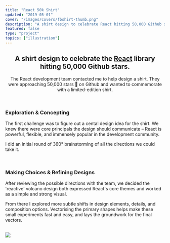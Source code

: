 ```yaml
---
title: "React 50k Shirt"
updated: "2019-05-01"
cover: "/images/covers/fbshirt-thumb.png"
description: "A shirt design to celebrate React hitting 50,000 Github stars"
featured: false
type: "project"
topics: ["illustration"]
---
```


<BasicImage
  width="100%"
  src="https://res.cloudinary.com/dg3gyk0gu/image/upload/c_scale,w_2000/v1589845757/maggieappleton.com/react-50k-shirt/FB_Shirt_Cover.png"
/>

<Center>

## A shirt design to celebrate the <a href="https://reactjs.org/">React</a> library hitting 50,000 Github stars.

The React development team contacted me to help design a shirt. They were approaching 50,000 stars 💫 on Github and wanted to commemorate with a limited-edition shirt.

</Center>

<BasicImage
  width="1000px"
  src="https://res.cloudinary.com/dg3gyk0gu/image/upload/c_scale,w_800/v1589845760/maggieappleton.com/react-50k-shirt/FB_Shirt_Display.png"
/>

<br />

### Exploration & Concepting

The first challenge was to figure out a cental design idea for the shirt.
We knew there were core principals the design should communicate – React is powerful, flexible, and immensely popular in the development community.

I did an initial round of 360° brainstorming of all the directions we could take it.

<BasicImage
  width="1000px"
  src="https://res.cloudinary.com/dg3gyk0gu/image/upload/c_scale,w_1200/v1589845764/maggieappleton.com/react-50k-shirt/FB_Shirt_Sketches-1.png"
/>

<BasicImage
  width="1000px"
  src="https://res.cloudinary.com/dg3gyk0gu/image/upload/c_scale,w_1200/v1589845767/maggieappleton.com/react-50k-shirt/FB_Shirt_Sketches2-1.png"
/>

<br />

### Making Choices & Refining Designs

After reviewing the possible directions with the team, we decided the 'reactive' volcano design both expressed React's core themes and worked as a simple and strong visual.

From there I explored more subtle shifts in design elements, details, and composition options. Vectorising the primary shapes helps make these small experiments fast and easy, and lays the groundwork for the final vectors.

<BasicImage
  width="1000px"
  src="https://res.cloudinary.com/dg3gyk0gu/image/upload/c_scale,w_1000/v1589845762/maggieappleton.com/react-50k-shirt/FB_Shirt_Iterations.png"
/>

<BasicImage
  width="1000px"
  src="https://res.cloudinary.com/dg3gyk0gu/image/upload/c_scale,w_1000/v1589845763/maggieappleton.com/react-50k-shirt/FB_Shirt_Vectors.png"
/>

<br />

<div style={{ background: "linear-gradient(#242929, #141715)", gridColumn: "1/4", width: "100%",  padding: "var(--space-2xl) var(--space-xs)"}}>

<img src="https://res.cloudinary.com/dg3gyk0gu/image/upload/c_scale,f_auto,q_auto:good,w_1200/v1589845761/maggieappleton.com/react-50k-shirt/FB_Shirt_Final.png" />

</div>
